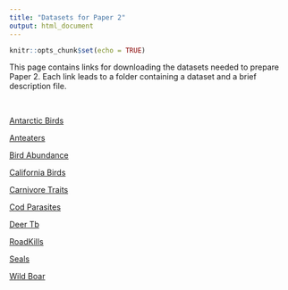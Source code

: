 ```yaml
---
title: "Datasets for Paper 2"
output: html_document
---
```

  
  ```r
knitr::opts_chunk$set(echo = TRUE)
```

This page contains links for downloading the datasets needed to prepare Paper 2. Each link leads to a folder containing a dataset and a brief description file.

</br>


<a href="Paper_2_Datasets/Antarctic_Birds.zip" >Antarctic Birds</a>

<a href="Paper_2_Datasets/Anteaters.zip" >Anteaters</a>

<a href="Paper_2_Datasets/Bird_Abundance.zip" >Bird Abundance</a>

<a href="Paper_2_Datasets/California_Birds.zip" >California Birds</a>

<a href="Paper_2_Datasets/Carnivore_Traits.zip" >Carnivore Traits</a>

<a href="Paper_2_Datasets/Cod_Parasites.zip" >Cod Parasites</a>

<a href="Paper_2_Datasets/Deer_Tb.zip" >Deer Tb</a>

<a href="Paper_2_Datasets/RoadKills.zip" >RoadKills</a>

<a href="Paper_2_Datasets/Seals.zip" >Seals</a>

<a href="Paper_2_Datasets/Wild_Boar.zip" >Wild Boar</a>
